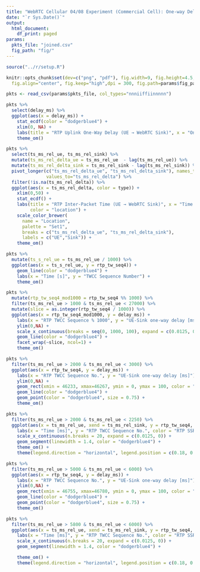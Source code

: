 ```yaml
---
title: "WebRTC Cellular 04/08 Experiment (Commercial Cell): One-way Delay"
date: "`r Sys.Date()`"
output:
  html_document:
    df_print: paged
params:
  pkts_file: "joined.csv"
  fig_path: "fig/"
---
```


```R
source("../r/setup.R")

knitr::opts_chunk$set(dev=c("png", "pdf"), fig.width=9, fig.height=4.5,
  fig.align="center", fig.keep="high",dpi = 300, fig.path=params$fig_path)
```

```r
pkts <- read_csv(params$pkts_file, col_types="nnniiffiinnnnn")
```

```r
pkts %>%
  select(delay_ms) %>%
  ggplot(aes(x = delay_ms)) +
    stat_ecdf(color = "dodgerblue4") +
    xlim(0, NA) +
    labs(title = "RTP Uplink One-Way Delay (UE → WebRTC Sink)", x = "One-Way Delay [ms]", y = "CDF") +
    theme_om()
```
```r
pkts %>%
  select(ts_ms_rel_ue, ts_ms_rel_sink) %>%
  mutate(ts_ms_rel_delta_ue = ts_ms_rel_ue  - lag(ts_ms_rel_ue)) %>%
  mutate(ts_ms_rel_delta_sink = ts_ms_rel_sink - lag(ts_ms_rel_sink)) %>%
  pivot_longer(c("ts_ms_rel_delta_ue", "ts_ms_rel_delta_sink"), names_to = "type", 
               values_to="ts_ms_rel_delta") %>%
  filter(!is.na(ts_ms_rel_delta)) %>%
  ggplot(aes(x = ts_ms_rel_delta, color = type)) +
    xlim(0,50) +
    stat_ecdf() +
    labs(title = "RTP Inter-Packet Time (UE → WebRTC Sink)", x = "Time between Packets [ms]", y = "CDF", 
         color = "location") +
    scale_color_brewer(
      name = "Location",
      palette = "Set1",
      breaks = c("ts_ms_rel_delta_ue", "ts_ms_rel_delta_sink"),
      labels = c("UE","Sink")) +
    theme_om()
```
```r
pkts %>%
  mutate(ts_s_rel_ue = ts_ms_rel_ue / 1000) %>%
  ggplot(aes(x = ts_s_rel_ue, y = rtp_tw_seq4)) +
    geom_line(color = "dodgerblue4") +
    labs(x = "Time [s]", y = "TWCC Sequence Number") +
    theme_om()
```



```r
pkts %>%
  mutate(rtp_tw_seq4_mod1000 = rtp_tw_seq4 %% 1000) %>%
  filter(ts_ms_rel_ue > 1000 & ts_ms_rel_ue < 27000) %>%
  mutate(slice = as.integer(rtp_tw_seq4 / 1000)) %>%
  ggplot(aes(x = rtp_tw_seq4_mod1000, y = delay_ms)) +
    labs(x = "RTP TWCC Sequence % 1000", y = "UE-Sink one-way delay [ms]") +
    ylim(0,NA) +
    scale_x_continuous(breaks = seq(0, 1000, 100), expand = c(0.0125, 0)) +
    geom_line(color = "dodgerblue4") +
    facet_wrap(~slice, ncol=1) +
    theme_om()
```

```r
pkts %>%
  filter(ts_ms_rel_ue > 2000 & ts_ms_rel_ue < 3000) %>%
  ggplot(aes(x = rtp_tw_seq4, y = delay_ms)) +
    labs(x = "RTP TWCC Sequence No.", y = "UE-Sink one-way delay [ms]") +
    ylim(0,NA) +
    geom_rect(xmin = 46233, xmax=46267, ymin = 0, ymax = 100, color = "red", linetype=2, fill=NA, linewidth = 0.25) +
    geom_line(color = "dodgerblue4") +
    geom_point(color = "dodgerblue4", size = 0.75) +
    theme_om()
```
```r
pkts %>%
  filter(ts_ms_rel_ue > 2000 & ts_ms_rel_ue < 2250) %>%
  ggplot(aes(x = ts_ms_rel_ue, xend = ts_ms_rel_sink, y = rtp_tw_seq4, yend = rtp_tw_seq4)) +
    labs(x = "Time [ms]", y = "RTP TWCC Sequence No.", color = "RTP SSRC") +
    scale_x_continuous(n.breaks = 20, expand = c(0.0125, 0)) +
    geom_segment(linewidth = 1.4, color = "dodgerblue4") +
    theme_om() +
    theme(legend.direction = "horizontal", legend.position = c(0.18, 0.935))
```



```r
pkts %>%
  filter(ts_ms_rel_ue > 5000 & ts_ms_rel_ue < 6000) %>%
  ggplot(aes(x = rtp_tw_seq4, y = delay_ms)) +
    labs(x = "RTP TWCC Sequence No.", y = "UE-Sink one-way delay [ms]") +
    ylim(0,NA) +
    geom_rect(xmin = 46755, xmax=46780, ymin = 0, ymax = 100, color = "red", linetype=2, fill=NA, linewidth = 0.25) +
    geom_line(color = "dodgerblue4") +
    geom_point(color = "dodgerblue4", size = 0.75) +
    theme_om()
```
```r
pkts %>%
  filter(ts_ms_rel_ue > 5800 & ts_ms_rel_ue < 6000) %>%
  ggplot(aes(x = ts_ms_rel_ue, xend = ts_ms_rel_sink, y = rtp_tw_seq4, yend = rtp_tw_seq4)) +
    labs(x = "Time [ms]", y = "RTP TWCC Sequence No.", color = "RTP SSRC") +
    scale_x_continuous(n.breaks = 20, expand = c(0.0125, 0)) +
    geom_segment(linewidth = 1.4, color = "dodgerblue4") +

    theme_om() +
    theme(legend.direction = "horizontal", legend.position = c(0.18, 0.935))
```